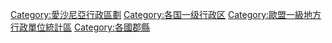 [[Category:愛沙尼亞行政區劃|Category:愛沙尼亞行政區劃]]
[[Category:各国一级行政区|Category:各国一级行政区]]
[[Category:歐盟一級地方行政單位統計區|Category:歐盟一級地方行政單位統計區]]
[[Category:各國郡縣|Category:各國郡縣]]